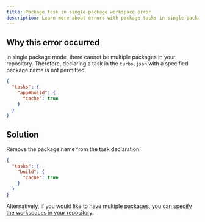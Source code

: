 ```yaml
---
title: Package task in single-package workspace error
description: Learn more about errors with package tasks in single-package workspaces.
---
```


## Why this error occurred

In single package mode, there cannot be multiple packages in your repository. Therefore, declaring a task in the
`turbo.json` with a specified package name is not permitted.

```json title="./turbo.json"
{
  "tasks": {
    "app#build": {
      "cache": true
    }
  }
}
```

## Solution

Remove the package name from the task declaration.

```json title="./turbo.json"
{
  "tasks": {
    "build": {
      "cache": true
    }
  }
}
```

Alternatively, if you would like to have multiple packages, you can [specify the workspaces in your repository](/docs/getting-started/add-to-existing-repository).
